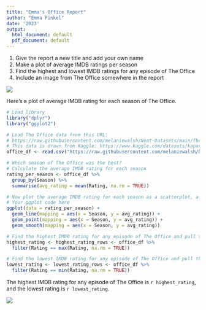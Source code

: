 ```yaml
---
title: "Emma's Office Report"
author: "Emma Finkel"
date: '2023'
output:
  html_document: default
  pdf_document: default
---
```


1.  Give the report a new title and add your own name
2.  Make a plot of average IMDB ratings per season
3.  Find the highest and lowest IMDB ratings for any episode of The Office
4.  Include an image from The Office somewhere in the report

![](https://static.onecms.io/wp-content/uploads/sites/6/2018/05/gettyimages-141187266-2000.jpg)

Here's a plot of average IMDB rating for each season of The Office.

```r
# Load library
library("dplyr")
library("ggplot2")

# Load The Office data from this URL:
# https://raw.githubusercontent.com/melaniewalsh/Neat-Datasets/main/TheOfficeIMDBPerEpisode.csv
# This data is drawn from Kaggle: https://www.kaggle.com/datasets/kapastor/the-office-imdb-ratings-per-episode
office_df <- read.csv("https://raw.githubusercontent.com/melaniewalsh/Neat-Datasets/main/TheOfficeIMDBPerEpisode.csv", stringsAsFactors = FALSE)

# Which season of The Office was the best?
# Calculate the average IMDB rating for each season
rating_per_season <- office_df %>%
  group_by(Season) %>%
  summarise(avg_rating = mean(Rating, na.rm = TRUE))

# Now plot the average IMDB rating for each season as a scatterplot, a line plot, or both
# Your ggplot code here
ggplot(data = rating_per_season) +
  geom_line(mapping = aes(x = Season, y = avg_rating)) +
  geom_point(mapping = aes(x = Season, y = avg_rating)) +
  geom_smooth(mapping = aes(x = Season, y = avg_rating))
```

```r
# Find the highest IMDB rating for any episode of The Office and pull the value
highest_rating <- highest_rating_rows <- office_df %>%
  filter(Rating == max(Rating, na.rm = TRUE))

# Find the lowest IMDB rating for any episode of The Office and pull the value
lowest_rating <- lowest_rating_rows <- office_df %>%
  filter(Rating == min(Rating, na.rm = TRUE))
```

The highest IMDB rating for any episode of The Office is `r highest_rating`, and the lowest rating is `r lowest_rating`.

![](https://resizing.flixster.com/cVfqy-m8VRh6oVmsBc1FUv8SA6o=/206x305/v2/https://flxt.tmsimg.com/assets/p185008_b_v8_ah.jpg)
